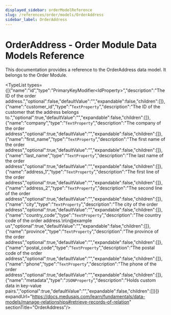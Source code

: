 ```yaml
---
displayed_sidebar: orderModelReference
slug: /references/order/models/OrderAddress
sidebar_label: OrderAddress
---
```



# OrderAddress - Order Module Data Models Reference

This documentation provides a reference to the OrderAddress data model. It belongs to the Order Module.

<TypeList types={[{"name":"id","type":"PrimaryKeyModifier&#60;IdProperty&#62;","description":"The ID of the order address.","optional":false,"defaultValue":"","expandable":false,"children":[]},{"name":"customer_id","type":"`TextProperty`","description":"The ID of the customer that the address belongs to.","optional":true,"defaultValue":"","expandable":false,"children":[]},{"name":"company","type":"`TextProperty`","description":"The company of the order address","optional":true,"defaultValue":"","expandable":false,"children":[]},{"name":"first_name","type":"`TextProperty`","description":"The first name of the order address","optional":true,"defaultValue":"","expandable":false,"children":[]},{"name":"last_name","type":"`TextProperty`","description":"The last name of the order address","optional":true,"defaultValue":"","expandable":false,"children":[]},{"name":"address_1","type":"`TextProperty`","description":"The first line of the order address","optional":true,"defaultValue":"","expandable":false,"children":[]},{"name":"address_2","type":"`TextProperty`","description":"The second line of the order address","optional":true,"defaultValue":"","expandable":false,"children":[]},{"name":"city","type":"`TextProperty`","description":"The city of the order address","optional":true,"defaultValue":"","expandable":false,"children":[]},{"name":"country_code","type":"`TextProperty`","description":"The country code of the order address.\n\n@example us","optional":true,"defaultValue":"","expandable":false,"children":[]},{"name":"province","type":"`TextProperty`","description":"The province of the order address","optional":true,"defaultValue":"","expandable":false,"children":[]},{"name":"postal_code","type":"`TextProperty`","description":"The postal code of the order address","optional":true,"defaultValue":"","expandable":false,"children":[]},{"name":"phone","type":"`TextProperty`","description":"The phone of the order address","optional":true,"defaultValue":"","expandable":false,"children":[]},{"name":"metadata","type":"`JSONProperty`","description":"Holds custom data in key-value pairs.","optional":true,"defaultValue":"","expandable":false,"children":[]}]} expandUrl="https://docs.medusajs.com/learn/fundamentals/data-models/manage-relationships#retrieve-records-of-relation" sectionTitle="OrderAddress"/>
